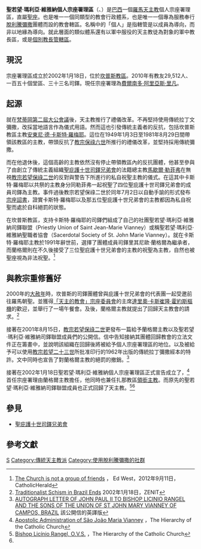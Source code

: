 {{Refimprove|time=2020-04-20T14:09:32+00:00}}
{{Infobox Roman Catholic diocese
|Roman Catholic Diocese of = 聖若望·瑪利亞·維雅納<br>個人宗座署理區
|Latin name of diocese = Administratio Apostolica Personalis Sancti Ioannis Mariae Vianney
|border = catholic
|coat_of_arms = [[File:Brasão_da_Administração_apostólica_de_Campos.jpg|175px]]
|coat_of_arms_caption = 個人宗座署理區牧徽
|location = [[巴西|巴西]]
|territory =
|population = 29,512
|rite = 羅馬禮（[[脫利騰彌撒|脫利騰彌撒]]）
|patron =
|province = （直屬[[聖座|聖座]]）
|established = 2002年
|cathedral = 花地瑪玫瑰無玷聖母聖心主教座堂
|co-cathedral =
|leadership = 宗座署理
|website = 
|pope = {{incumbent pope}}
|apostolic_admin=費爾南多·阿里亞斯·里凡
}}
'''聖若望·瑪利亞·維雅納個人宗座署理區'''（{{lang-la|Administratio Apostolica Personalis Sancti Ioannis Mariae Vianney}}、{{lang-pt|Administração Apostólica Pessoal São João Maria Vianney}}）是[[巴西|巴西]]一個[[羅馬天主教|羅馬天主教]]個人宗座署理區，直屬[[聖座|聖座]]。也是唯一一個同類型的教會行政體系，也是唯一一個專為服務奉行[[脫利騰彌撒|脫利騰彌撒]]團體而設的教會轄區。名稱中的「個人」是指轄管是以成員為導向，而非以地緣為導向。就此層面的類似體系還有以軍中服役的天主教徒為對象的軍中教長區，或是[[個別教長管轄區|個別教長管轄區]]。

==現況==
宗座署理區成立於2002年1月18日，位於[[天主教坎普斯教區|坎普斯教區]]。2010年有教友29,512人、一百五十個堂區、三十三名司鐸。現任宗座署理為[[費爾南多·阿里亞斯·里凡|費爾南多·阿里亞斯·里凡]]。

==起源==
就在[[梵蒂岡第二屆大公會議|梵蒂岡第二屆大公會議]]後，天主教推行了禮儀改革。不再堅持使用傳統拉丁文彌撒，改採當地語言作為儀式用語。然而這也引發傳統主義者的反抗，包括坎普斯教區主教[[安東尼·德·卡斯特·羅梅耶|安東尼·德·卡斯特·羅梅耶]]。這位在1949年1月3日至1981年8月29日間帶領該教區的主教，帶頭反抗了[[教宗保祿六世|教宗保祿六世]]所推行的禮儀改革，並堅持採用傳統彌撒。

而在他退休後，這個高齡的主教依然沒有停止帶領教區內的反抗團體，他甚至參與了由創立了傳統主義組織[[聖庇護十世司鐸兄弟會|聖庇護十世司鐸兄弟會]]的法籍總主教[[馬歇爾·勒菲弗|馬歇爾·勒菲弗]]在無視[[教宗若望保祿二世|教宗若望保祿二世]]的反對與警告下所進行的私自祝聖主教的儀式。在這其中卡斯特·羅梅耶以共祭的主教身分同勒菲弗一起祝聖了四位聖庇護十世司鐸兄弟會的成員司鐸為主教。事件過後教宗若望保祿二世於同年7月2日以自動手諭的形式發布[[宗座詔書|宗座詔書]]，證實卡斯特·羅梅耶以及那五位聖庇護十世兄弟會的主教都因為私自祝聖而處於自科絕罰的狀態。

在坎普斯教區，支持卡斯特·羅梅耶的司鐸們組成了自己的社團聖若望·瑪利亞·維雅納司鐸聯盟（Priestly Union of Saint Jean-Marie Vianney）或稱聖若望·瑪利亞·維雅納聖職者協會（Sacerdotal Society of St. John Marie Vianney）。就在卡斯特·羅梅耶主教於1991年辭世前，選擇了團體成員司鐸里其尼歐·蘭格爾為繼承者，而蘭格爾則在不久後接受了三位聖庇護十世兄弟會的主教的祝聖為主教，自然也被聖座視為非法祝聖。<ref>[http://www.catholicherald.co.uk/features/2012/09/11/the-church-is-not-a-group-of-friends/ The Church is not a group of friends] {{Wayback|url=http://www.catholicherald.co.uk/features/2012/09/11/the-church-is-not-a-group-of-friends/ |date=20150501082915 }}， Ed West，2012年9月11日，CatholicHerald</ref>

==與教宗重修舊好==
2000年的[[大赦年|大赦年]]時，坎普斯的司鐸團體曾與庇護十世兄弟會的代表團一起受邀前往羅馬朝聖。並獲得[[「天主的教會」宗座委員會|「天主的教會」宗座委員會]]的主席[[達里奧·卡斯崔隆·霍約斯|達里奧·卡斯崔隆·霍約斯]][[樞機|樞機]]的歡迎，並舉行了一場午餐會。及後，蘭格爾主教就提出了回歸天主教會的請求。<ref name="ZENIT">[http://www.zenit.org/article-3435?l=english Traditionalist Schism in Brazil Ends] {{Webarchive|url=https://archive.is/20130416084542/http://www.zenit.org/article-3435?l=english |date=2013-04-16 }}2002年1月18日，ZENIT</ref>

接著在2001年8月15日，[[教宗若望保祿二世|教宗若望保祿二世]]更發布一篇給予蘭格爾主教以及聖若望·瑪利亞·維雅納司鐸聯盟成員們的公開信。信中告知接納其團體回歸教會的立法文件正在籌畫中，並說明該組織在回歸後將被給予個人宗座署理區的地位。以及被給予可以使用[[教宗|教宗]][[若望二十三世|若望二十三世]]所批准印行的1962年出版的傳統拉丁彌撒經本的特許。文中同時也宣告了對蘭格爾主教的絕罰的撤銷。<ref>[http://www.vatican.va/holy_father/john_paul_ii/letters/2002/documents/hf_jp-ii_let_20020119_mons-rangel_en.html AUTOGRAPH LETTER OF JOHN PAUL II  TO BISHOP LICINIO RANGEL AND THE SONS OF THE  UNION OF ST JOHN MARY VIANNEY OF CAMPOS, BRAZIL] {{Wayback|url=http://www.vatican.va/holy_father/john_paul_ii/letters/2002/documents/hf_jp-ii_let_20020119_mons-rangel_en.html |date=20100108163549 }} 該公開信的英譯版</ref>

接著在2002年1月18日聖若望·瑪利亞·維雅納個人宗座署理區正式宣告成立了，<ref>[http://www.catholic-hierarchy.org/diocese/dsjmv.html Apostolic Administration of São João Maria Vianney] {{Wayback|url=http://www.catholic-hierarchy.org/diocese/dsjmv.html |date=20210505172512 }}，The Hierarchy of the Catholic Church</ref>首任宗座署理由蘭格爾主教擔任，他同時也兼任扎那教區[[領銜主教|領銜主教]]。而原先的聖若望·瑪利亞·維雅納司鐸聯盟成員也正式回歸了天主教。<ref>[http://www.catholic-hierarchy.org/bishop/brangel.html Bishop Licínio Rangel, O.V.S.] {{Wayback|url=http://www.catholic-hierarchy.org/bishop/brangel.html |date=20210502230324 }}，The Hierarchy of the Catholic Church</ref><ref name="ZENIT" />

==參見==
* [[聖庇護十世司鐸兄弟會|聖庇護十世司鐸兄弟會]]

== 參考文獻 ==
{{reflist}}

[[Category:巴西天主教教區|S]]
[[Category:傳統天主教派|Category:傳統天主教派]]
[[Category:使用脫利騰彌撒的社群|Category:使用脫利騰彌撒的社群]]